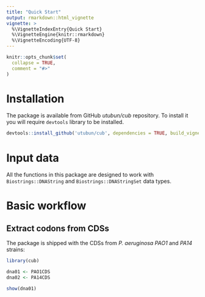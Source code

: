 ```yaml
---
title: "Quick Start"
output: rmarkdown::html_vignette
vignette: >
  %\VignetteIndexEntry{Quick Start}
  %\VignetteEngine{knitr::rmarkdown}
  %\VignetteEncoding{UTF-8}
---
```


```r
knitr::opts_chunk$set(
  collapse = TRUE,
  comment = "#>"
)
```

# Installation

The package is available from GitHub *utubun/cub* repository. To install it you will require `devtools` library to be installed. 

```r
devtools::install_github('utubun/cub', dependencies = TRUE, build_vignettes = TRUE)
```

# Input data

All the functions in this package are designed to work with `Biostrings::DNAString` and `Biostrings::DNAStringSet` data types.

# Basic workflow

## Extract codons from CDSs

The package is shipped with the CDSs from *P. aeruginosa*  *PAO1* and *PA14* strains:

```r
library(cub)

dna01 <- PAO1CDS
dna02 <- PA14CDS

show(dna01)
```
